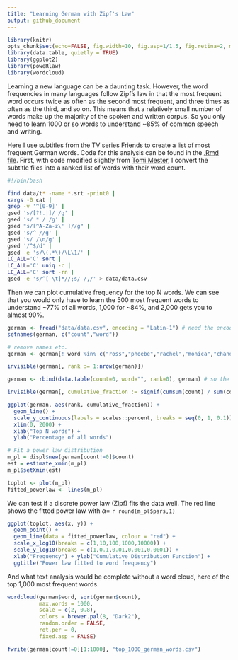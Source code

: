 ```yaml
---
title: "Learning German with Zipf's Law"
output: github_document
---
```

```r
library(knitr)
opts_chunk$set(echo=FALSE, fig.width=10, fig.asp=1/1.5, fig.retina=2, message=FALSE, warning=FALSE)
library(data.table, quietly = TRUE)
library(ggplot2)
library(poweRlaw)
library(wordcloud)
```

Learning a new language can be a daunting task. However, the word frequencies in many languages follow Zipf's law in that the most frequent word occurs twice as often as the second most frequent, and three times as often as the third, and so on. This means that a relatively small number of words make up the majority of the spoken and written corpus. So you only need to learn 1000 or so words to understand ~85% of common speech and writing.

Here I use subtitles from the TV series Friends to create a list of most frequent German words. Code for this analysis can be found in the [.Rmd file](german.Rmd). First, with code modified slightly from [Tomi Mester](https://hackernoon.com/learning-languages-very-quickly-with-the-help-of-some-very-basic-data-science-cdbf95288333), I convert the subtitle files into a ranked list of words with their word count.

```bash
#!/bin/bash

find data/t* -name *.srt -print0 |
xargs -0 cat |
grep -v '^[0-9]' |
gsed 's/[?!.|]/ /g' |
gsed 's/ * / /g' |
gsed "s/[^A-Za-z\' ]//g" |
gsed 's/^ //g' |
gsed 's/ /\n/g' |
gsed '/^$/d' |
gsed -e 's/\(.*\)/\L\1/' |
LC_ALL='C' sort |
LC_ALL='C' uniq -c |
LC_ALL='C' sort -rn |
gsed -e 's/^[ \t]*//;s/ /,/' > data/data.csv
```

Then we can plot cumulative frequency for the top N words. We can see that you would only have to learn the 500 most frequent words to understand ~77% of all words, 1,000 for ~84%, and 2,000 gets you to almost 90%.

```r

german <- fread("data/data.csv", encoding = "Latin-1") # need the encoding for the characters: ß, ü etc.
setnames(german, c("count","word"))

# remove names etc.
german <- german[! word %in% c("ross","phoebe","rachel","monica","chandler","emma","joey","o","i","k","mike","carol","janice","richard","irossi","charlie","ichandleri","ijoeyi","barry","pete","iphoebei","david","paul","joe","gunther","frank","ralph","e","jack")]

invisible(german[, rank := 1:nrow(german)])

german <- rbind(data.table(count=0, word="", rank=0), german) # so the graph starts at 0

invisible(german[, cumulative_fraction := signif(cumsum(count) / sum(count), 4)] )

ggplot(german, aes(rank, cumulative_fraction)) +
  geom_line() +
  scale_y_continuous(labels = scales::percent, breaks = seq(0, 1, 0.1)) +
  xlim(0, 2000) +
  xlab("Top N words") +
  ylab("Percentage of all words")
```

```r
# Fit a power law distribution
m_pl = displ$new(german[count!=0]$count)
est = estimate_xmin(m_pl)
m_pl$setXmin(est)

toplot <- plot(m_pl)
fitted_powerlaw <- lines(m_pl)
```

We can test if a discrete power law (Zipf) fits the data well. The red line shows the fitted power law with $\alpha =$ `r round(m_pl$pars,1)`

```r
ggplot(toplot, aes(x, y)) +
  geom_point() +
  geom_line(data = fitted_powerlaw, colour = "red") +
  scale_x_log10(breaks = c(1,10,100,1000,10000)) +
  scale_y_log10(breaks = c(1,0.1,0.01,0.001,0.0001)) +
  xlab("Frequency") + ylab("Cumulative Distribution Function") +
  ggtitle("Power law fitted to word frequency")

```

And what text analysis would be complete without a word cloud, here of the top 1,000 most frequent words.
```r
wordcloud(german$word, sqrt(german$count),
          max.words = 1000,
          scale = c(2, 0.8),
          colors = brewer.pal(8, "Dark2"),
          random.order = FALSE,
          rot.per = 0,
          fixed.asp = FALSE)
```

```r
fwrite(german[count!=0][1:1000], "top_1000_german_words.csv")
```
